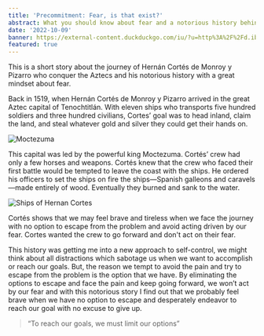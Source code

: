 ```yaml
---
title: 'Precommitment: Fear, is that exist?'
abstract: What you should know about fear and a notorious history behind the concept of self-control
date: '2022-10-09'
banner: https://external-content.duckduckgo.com/iu/?u=http%3A%2F%2Fd.ibtimes.co.uk%2Fen%2Ffull%2F1624814%2Flost-ships-cortes.jpg&f=1&nofb=1&ipt=1398d7ac59392369038633a61fa6e982ccad54f5b0c7af26f0b4675cec98f1f7&ipo=images
featured: true
---
```


This is a short story about the journey of Hernán Cortés de Monroy y Pizarro who conquer the Aztecs and his notorious history with a great mindset about fear.

Back in 1519, when Hernán Cortés de Monroy y Pizarro arrived in the great Aztec capital of Tenochtitlán. With eleven ships who transports five hundred soldiers and three hundred civilians, Cortes’ goal was to head inland, claim the land, and steal whatever gold and silver they could get their hands on.

![Moctezuma](https://cdn.britannica.com/44/133944-050-E908186D/Hernan-Cortes-illustration-Montezuma-II.jpg)

This capital was led by the powerful king Moctezuma. Cortés’ crew had only a few horses and weapons. Cortés knew that the crew who faced their first battle would be tempted to leave the coast with the ships. He ordered his officers to set the ships on fire the ships—Spanish galleons and caravels—made entirely of wood. Eventually they burned and sank to the water.

![Ships of Hernan Cortes](https://external-content.duckduckgo.com/iu/?u=http%3A%2F%2Fd.ibtimes.co.uk%2Fen%2Ffull%2F1624814%2Flost-ships-cortes.jpg&f=1&nofb=1&ipt=1398d7ac59392369038633a61fa6e982ccad54f5b0c7af26f0b4675cec98f1f7&ipo=images)

Cortés shows that we may feel brave and tireless when we face the journey with no option to escape from the problem and avoid acting driven by our fear. Cortes wanted the crew to go forward and don't act on their fear.

This history was getting me into a new approach to self-control, we might think about all distractions which sabotage us when we want to accomplish or reach our goals. But, the reason we tempt to avoid the pain and try to escape from the problem is the option that we have. By eliminating the options to escape and face the pain and keep going forward, we won’t act by our fear and with this notorious story I find out that we probably feel brave when we have no option to escape and desperately endeavor to reach our goal with no excuse to give up.

> “To reach our goals, we must limit our options”

